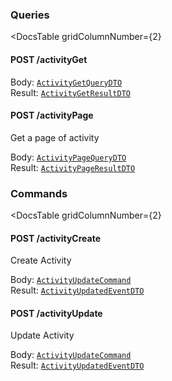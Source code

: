 


<div
  class={"spacer"}
/>



### Queries

<DocsTable
  gridColumnNumber={2}
>

  <div>

  

#### POST /activityGet


  </div>

  <div>

    
Body: [`ActivityGetQueryDTO`](#get-an-activity-by-id)  
Result: [`ActivityGetResultDTO`](#get-an-activity-by-id)
  </div>

  <div>

  

#### POST /activityPage



Get a page of activity


  </div>

  <div>

    
Body: [`ActivityPageQueryDTO`](#activity-page)  
Result: [`ActivityPageResultDTO`](#activity-page)
  </div>
</DocsTable>

<div
  class={"spacer"}
/>



### Commands

<DocsTable
  gridColumnNumber={2}
>

  <div>

  

#### POST /activityCreate



Create Activity


  </div>

  <div>

    
Body: [`ActivityUpdateCommand`](#api)  
Result: [`ActivityUpdatedEventDTO`](#api)
  </div>

  <div>

  

#### POST /activityUpdate



Update Activity


  </div>

  <div>

    
Body: [`ActivityUpdateCommand`](#api)  
Result: [`ActivityUpdatedEventDTO`](#api)
  </div>
</DocsTable>
